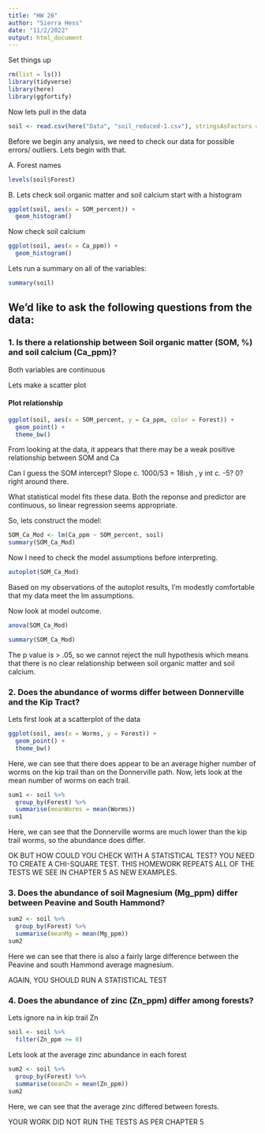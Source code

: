 ```yaml
---
title: "HW 26"
author: "Sierra Hess"
date: "11/2/2022"
output: html_document
---
```


Set things up 
```r
rm(list = ls())
library(tidyverse)
library(here)
library(ggfortify)
```

Now lets pull in the data 
```r
soil <- read.csv(here("Data", "soil_reduced-1.csv"), stringsAsFactors = TRUE)
```
Before we begin any analysis, we need to check our data for possible errors/ outliers. Lets begin with that. 

A. Forest names
```r
levels(soil$Forest)
```

B. Lets check soil organic matter and soil calcium
start with a histogram
```r
ggplot(soil, aes(x = SOM_percent)) + 
  geom_histogram()
```

Now check soil calcium
```r
ggplot(soil, aes(x = Ca_ppm)) + 
  geom_histogram()
```

Lets run a summary on all of the variables:
```r
summary(soil)
```


## We'd like to ask the following questions from the data:

### 1. Is there a relationship between Soil organic matter (SOM, %) and soil calcium (Ca_ppm)?

Both variables are continuous 

Lets make a scatter plot

#### Plot relationship
```r
ggplot(soil, aes(x = SOM_percent, y = Ca_ppm, color = Forest)) + 
  geom_point() +
  theme_bw()
```

From looking at the data, it appears that there may be a weak positive relationship between SOM and Ca

Can I guess the SOM intercept?
Slope c. 1000/53 = 18ish , y int c. -5? 0? right around there. 

What statistical model fits these data. 
Both the reponse and predictor are continuous, so linear regression seems appropriate. 

So, lets construct the model:
```r
SOM_Ca_Mod <- lm(Ca_ppm ~ SOM_percent, soil)
summary(SOM_Ca_Mod)
```
Now I need to check the model assumptions before interpreting. 
```r
autoplot(SOM_Ca_Mod)
```

Based on my observations of the autoplot results, I'm modestly comfortable that my data meet the lm assumptions. 

Now look at model outcome. 
```r
anova(SOM_Ca_Mod)
```
```r
summary(SOM_Ca_Mod)
```
The p value is  > .05, so we cannot reject the null hypothesis which means that there is no clear relationship between soil organic matter and soil calcium. 


### 2. Does the abundance of worms differ between Donnerville and the Kip Tract?
Lets first look at a scatterplot of the data
```r
ggplot(soil, aes(x = Worms, y = Forest)) + 
  geom_point() +
  theme_bw()
```

Here, we can see that there does appear to be an average higher number of worms on the kip trail than on the  Donnerville path. 
Now, lets look at the mean number of worms on each trail. 
```r
sum1 <- soil %>%
  group_by(Forest) %>%
  summarise(meanWorms = mean(Worms))
sum1
```

Here, we can see that the Donnerville worms are much lower than the kip trail worms, so the abundance does differ. 

OK BUT HOW COULD YOU CHECK WITH A STATISTICAL TEST? YOU NEED TO CREATE A CHI-SQUARE TEST. THIS HOMEWORK REPEATS ALL OF THE TESTS WE SEE IN CHAPTER 5 AS NEW EXAMPLES.

### 3. Does the abundance of soil Magnesium (Mg_ppm) differ between Peavine and South Hammond?



```r
sum2 <- soil %>%
  group_by(Forest) %>%
  summarise(meanMg = mean(Mg_ppm))
sum2
```

Here we can see that there is also a fairly large difference between the Peavine and south Hammond average magnesium.

AGAIN, YOU SHOULD RUN A STATISTICAL TEST

### 4. Does the abundance of zinc (Zn_ppm) differ among forests?

Lets ignore na in kip trail Zn
```r
soil <- soil %>%
  filter(Zn_ppm >= 0)
```

Lets look at the average zinc abundance in each forest
```r
sum2 <- soil %>%
  group_by(Forest) %>%
  summarise(meanZn = mean(Zn_ppm))
sum2
```
Here, we can see that the average zinc differed between forests. 

YOUR WORK DID NOT RUN THE TESTS AS PER CHAPTER 5

